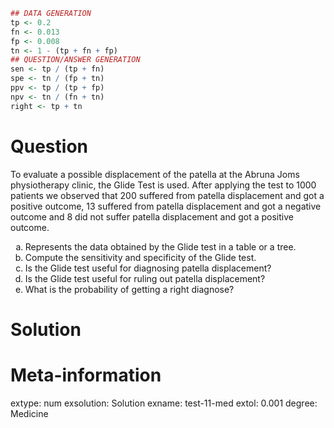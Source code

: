 
```r
## DATA GENERATION
tp <- 0.2
fn <- 0.013
fp <- 0.008
tn <- 1 - (tp + fn + fp)
## QUESTION/ANSWER GENERATION
sen <- tp / (tp + fn)
spe <- tn / (fp + tn)
ppv <- tp / (tp + fp)
npv <- tn / (fn + tn)
right <- tp + tn
```

Question
========
To evaluate a possible displacement of the patella at the Abruna Joms physiotherapy clinic, the Glide Test is used. After applying the test to 1000 patients we observed that 200 suffered from patella displacement and got a positive outcome, 13 suffered from patella displacement and got a negative outcome and 8 did not suffer patella displacement and got a positive outcome.

a. Represents the data obtained by the Glide test in a table or a tree.
a. Compute the sensitivity and specificity of the Glide test.
a. Is the Glide test useful for diagnosing patella displacement?
a. Is the Glide test useful for ruling out patella displacement?
a. What is the probability of getting a right diagnose?

Solution
========


Meta-information 
================
extype: num
exsolution: Solution
exname: test-11-med
extol: 0.001
degree: Medicine
 
  

